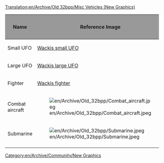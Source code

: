 [[Translation:en/Archive/Old 32bpp/Misc Vehicles (New Graphics)]]
{{en/Linking}}

[[Category:en/Archive/Community/New Graphics]]

{| border=2
!style="background:#999999;" |Name
!style="background:#999999;" |Reference Image
!style="background:#999999;" |Remodeled By
!style="background:#999999;" |Status
!style="background:#999999;" |Image
!style="background:#999999;" |Source File
!style="background:#999999;" |Game Graphics
|-
|Small UFO
|[http://www.tt-forums.net/viewtopic.php?f=36&t=14549&st=0&sk=t&sd=a&hilit=ufo&start=2890 Wackis small UFO]
|
{{en/Archive/Old 32bpp/WIP}} (?)
|
|
|
|-
|Large UFO
|[http://www.tt-forums.net/viewtopic.php?f=36&t=14549&st=0&sk=t&sd=a&hilit=ufo&start=2890 Wackis large UFO]
|
{{en/Archive/Old 32bpp/WIP}} (?)
|
|
|
|-
|Fighter
|[http://www.tt-forums.net/viewtopic.php?f=36&t=14549&st=0&sk=t&sd=a&hilit=ufo&start=2890 Wackis fighter]
|
{{en/Archive/Old 32bpp/WIP}} (?)
|
|
|
|-
|Combat aircraft
|[[File:en/Archive/Old 32bpp/Combat aircraft.jpeg]]
|
{{en/Archive/Old 32bpp/Unclaimed}}
|
|
|
|-
|Submarine
|[[File:en/Archive/Old 32bpp/Submarine.jpeg]]
|
{{en/Archive/Old 32bpp/Unclaimed}}
|
|
|
|-
|}